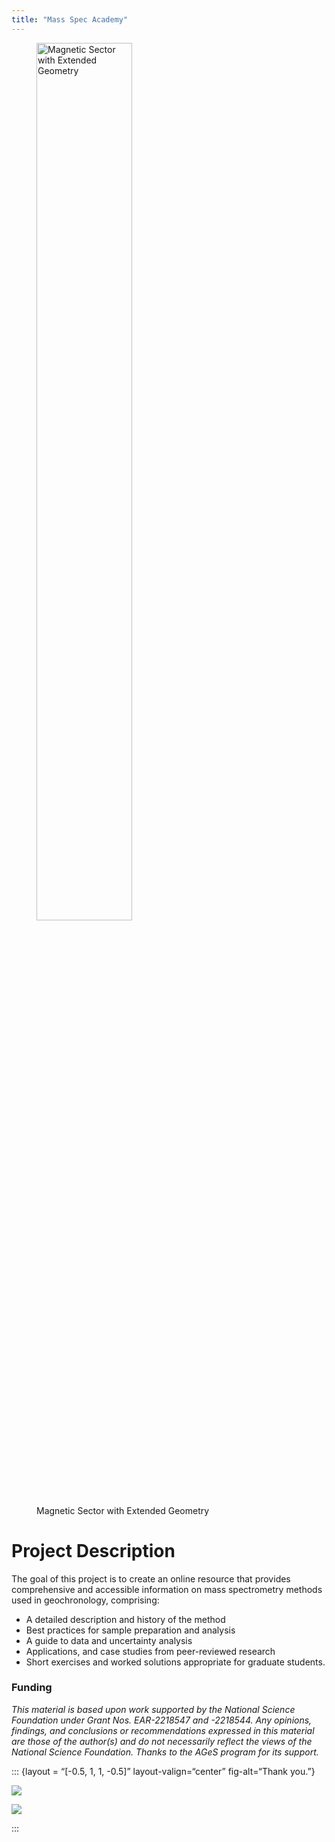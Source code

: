 ```yaml
---
title: "Mass Spec Academy"
---
```


![Magnetic Sector with Extended Geometry](figs/ExtendedGeometryLineDrawing.svg){width=60%}

# Project Description

The goal of this project is to create an online resource that provides comprehensive and accessible information on mass spectrometry methods used in geochronology, comprising:

- A detailed description and history of the method
- Best practices for sample preparation and analysis
- A guide to data and uncertainty analysis
- Applications, and case studies from peer-reviewed research
- Short exercises and worked solutions appropriate for graduate students.

### Funding

_This material is based upon work supported by the National Science Foundation under Grant Nos. EAR-2218547 and -2218544. Any opinions, findings, and conclusions or recommendations expressed in this material are those of the author(s) and do not necessarily reflect the views of the National Science Foundation. Thanks to the AGeS program for its support._


::: {layout = "[-0.5, 1, 1, -0.5]" layout-valign="center" fig-alt="Thank you."}

![](figs/AGeS_logo_0.jpg)

![](figs/NSF_Official_logo_CMYK.svg)

:::
